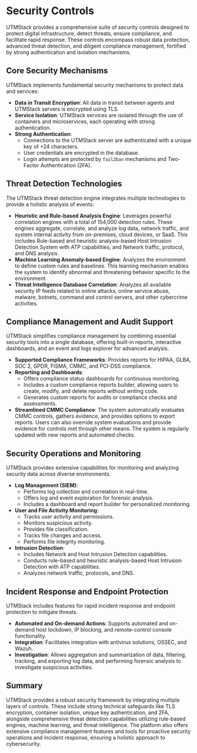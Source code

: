 # Security Controls

UTMStack provides a comprehensive suite of security controls designed to protect digital infrastructure, detect threats, ensure compliance, and facilitate rapid response. These controls encompass robust data protection, advanced threat detection, and diligent compliance management, fortified by strong authentication and isolation mechanisms.

## Core Security Mechanisms

UTMStack implements fundamental security mechanisms to protect data and services:

*   **Data in Transit Encryption**: All data in transit between agents and UTMStack servers is encrypted using TLS.
*   **Service Isolation**: UTMStack services are isolated through the use of containers and microservices, each operating with strong authentication.
*   **Strong Authentication**:
    *   Connections to the UTMStack server are authenticated with a unique key of +24 characters.
    *   User credentials are encrypted in the database.
    *   Login attempts are protected by `fail2ban` mechanisms and Two-Factor Authentication (2FA).

## Threat Detection Technologies

The UTMStack threat detection engine integrates multiple technologies to provide a holistic analysis of events:

*   **Heuristic and Rule-based Analysis Engine**: Leverages powerful correlation engines with a total of 154,000 detection rules. These engines aggregate, correlate, and analyze log data, network traffic, and system internal activity from on-premises, cloud devices, or SaaS. This includes Rule-based and heuristic analysis-based Host Intrusion Detection System with ATP capabilities, and Network traffic, protocol, and DNS analysis.
*   **Machine Learning Anomaly-based Engine**: Analyzes the environment to define custom rules and baselines. This learning mechanism enables the system to identify abnormal and threatening behavior specific to the environment.
*   **Threat Intelligence Database Correlation**: Analyzes all available security IP feeds related to online attacks, online service abuse, malware, botnets, command and control servers, and other cybercrime activities.

## Compliance Management and Audit Support

UTMStack simplifies compliance management by combining essential security tools into a single database, offering built-in reports, interactive dashboards, and an event and logs explorer for advanced analysis.

*   **Supported Compliance Frameworks**: Provides reports for HIPAA, GLBA, SOC 2, GPDR, FISMA, CMMC, and PCI-DSS compliance.
*   **Reporting and Dashboards**:
    *   Offers compliance status dashboards for continuous monitoring.
    *   Includes a custom compliance reports builder, allowing users to create, modify, and delete reports without writing code.
    *   Generates custom reports for audits or compliance checks and assessments.
*   **Streamlined CMMC Compliance**: The system automatically evaluates CMMC controls, gathers evidence, and provides options to export reports. Users can also override system evaluations and provide evidence for controls met through other means. The system is regularly updated with new reports and automated checks.

## Security Operations and Monitoring

UTMStack provides extensive capabilities for monitoring and analyzing security data across diverse environments.

*   **Log Management (SIEM)**:
    *   Performs log collection and correlation in real-time.
    *   Offers log and event exploration for forensic analysis.
    *   Includes a dashboard and report builder for personalized monitoring.
*   **User and File Activity Monitoring**:
    *   Tracks user activity and permissions.
    *   Monitors suspicious activity.
    *   Provides file classification.
    *   Tracks file changes and access.
    *   Performs file integrity monitoring.
*   **Intrusion Detection**:
    *   Includes Network and Host Intrusion Detection capabilities.
    *   Conducts rule-based and heuristic analysis-based Host Intrusion Detection with ATP capabilities.
    *   Analyzes network traffic, protocols, and DNS.

## Incident Response and Endpoint Protection

UTMStack includes features for rapid incident response and endpoint protection to mitigate threats.

*   **Automated and On-demand Actions**: Supports automated and on-demand host lockdown, IP blocking, and remote-control console functionality.
*   **Integration**: Facilitates integration with antivirus solutions, OSSEC, and Wazuh.
*   **Investigation**: Allows aggregation and summarization of data, filtering, tracking, and exporting log data, and performing forensic analysis to investigate suspicious activities.

## Summary

UTMStack provides a robust security framework by integrating multiple layers of controls. These include strong technical safeguards like TLS encryption, container isolation, unique key authentication, and 2FA, alongside comprehensive threat detection capabilities utilizing rule-based engines, machine learning, and threat intelligence. The platform also offers extensive compliance management features and tools for proactive security operations and incident response, ensuring a holistic approach to cybersecurity.